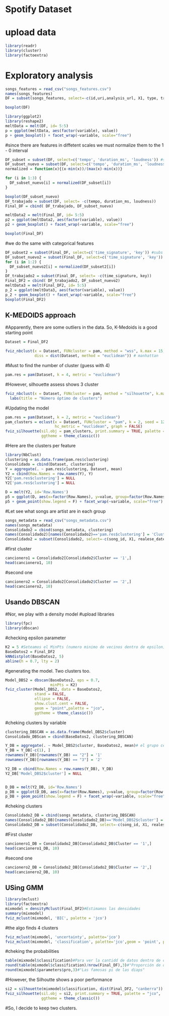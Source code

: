 # Spotify Dataset

# upload data
```{r}
library(readr)
library(cluster)
library(factoextra)
```

# Exploratory analysis
```{r}
songs_features = read_csv("songs_features.csv")
names(songs_features)
DF = subset(songs_features, select=-c(id,uri,analysis_url, X1, type, track_href))

boxplot(DF)

library(ggplot2)
library(reshape2)
meltData = melt(DF, id= 5:5)
p = ggplot(meltData, aes(factor(variable), value))
p + geom_boxplot() + facet_wrap(~variable, scale="free")
```

#since there are features in diffetent scales we must normalize them to the 1 - 0 interval

```{r}
DF_subset = subset(DF, select=c('tempo', 'duration_ms', 'loudness')) #subs a normalizar
DF_subset_nuevo = subset(DF, select=c('tempo', 'duration_ms', 'loudness')) #DF con lo normalizado abajo
normalized = function(x){(x-min(x))/(max(x)-min(x))} 

for (i in 1:3) {
  DF_subset_nuevo[i] = normalized(DF_subset[i])  
}

boxplot(DF_subset_nuevo)
DF_trabajado = subset(DF, select= -c(tempo, duration_ms, loudness))
Final_DF = cbind( DF_trabajado, DF_subset_nuevo)

meltData2 = melt(Final_DF, id= 5:5)
p2 = ggplot(meltData2, aes(factor(variable), value)) 
p2 + geom_boxplot() + facet_wrap(~variable, scale="free")

boxplot(Final_DF)

```

#we do the same with categorical features

```{r}
DF_subset2 = subset(Final_DF, select=c('time_signature', 'key')) #subs a normalizar. Dejamos afuera mode
DF_subset_nuevo2 = subset(Final_DF, select=c('time_signature', 'key')) #DF con lo normalizado abajo
for (i in 1:2) {
  DF_subset_nuevo2[i] = normalized(DF_subset2[i])  
}
DF_trabajado2 = subset(Final_DF, select= -c(time_signature, key))
Final_DF2 = cbind( DF_trabajado2, DF_subset_nuevo2)
meltData3 = melt(Final_DF2, id= 5:5)
p_2 = ggplot(meltData3, aes(factor(variable), value)) 
p_2 + geom_boxplot() + facet_wrap(~variable, scale="free")
boxplot(Final_DF2)
```


## K-MEDOIDS approach
#Apparently, there are some outliers in the data. So, K-Medoids is a good starting point

```{r}
Dataset = Final_DF2

fviz_nbclust(x = Dataset, FUNcluster = pam, method = "wss", k.max = 15,
             diss = dist(Dataset, method = "euclidean")) # manhattan
```

#Must to find the number of cluster (guess with 4)
```{r}
pam.res = pam(Dataset, k = 4, metric = "euclidean")
```

#However, silhouette assess shows 3 cluster
```{r}
fviz_nbclust(x = Dataset, FUNcluster = pam, method = "silhouette", k.max = 15) +
  labs(title = "Número óptimo de clusters")
```

#Updating the model
```{r}
pam.res = pam(Dataset, k = 2, metric = "euclidean")
pam_clusters = eclust(x = Dataset, FUNcluster = "pam", k = 2, seed = 123,
                      hc_metric = "euclidean", graph = FALSE)
fviz_silhouette(sil.obj = pam_clusters, print.summary = TRUE, palette = "jco",
                ggtheme = theme_classic()) 
```



#Here are the clusters per feature
```{r}
library(NbClust)
clustering = as.data.frame(pam.res$clustering)
Consolidado = cbind(Dataset, clustering)
Y = aggregate(. ~ pam.res$clustering, Dataset, mean)
Y2 = cbind(Row.Names = row.names(Y), Y)
Y2['pam.res$clustering'] = NULL
Y2['pam.res$clustering'] = NULL

D = melt(Y2, id='Row.Names')
p5 = ggplot(D, aes(x=factor(Row.Names), y=value, group=factor(Row.Names), colour=factor(Row.Names)))
p5 + geom_point(show.legend = F) + facet_wrap(~variable, scale="free")
```

#Let see  what songs are artist are in each group
```{r}
songs_metadata = read_csv("songs_metadata.csv")
names(songs_metadata)
Consolidado2 = cbind(songs_metadata, clustering)
names(Consolidado2)[names(Consolidado2)=='pam.res$clustering'] = 'Cluster'
Consolidado2 = subset(Consolidado2, select=-c(song_id, X1, realese_date, album))
```

#first cluster
```{r}
cancionero1 = Consolidado2[Consolidado2$Cluster == '1',]
head(cancionero1, 10)
```
#second one
```{r}
cancionero2 = Consolidado2[Consolidado2$Cluster == '2',]
head(cancionero2, 10)
```


## Usando DBSCAN  
#Nor, we play with a density model
#upload libraries
```{r}
library(fpc)
library(dbscan)
```
#checking epsilon parameter
```{r}
K2 = 5 #Seteamos el MinPts (numero minimo de vecinos dentro de epsilon) en 5
BaseDatos2 = Final_DF2
kNNdistplot(BaseDatos2, 5)
abline(h = 0.7, lty = 2)
```

#generating the model. Two clusters too.
```{r}
Model_DBS2 = dbscan(BaseDatos2, eps = 0.7, 
                    minPts = K2)
fviz_cluster(Model_DBS2, data = BaseDatos2, 
             stand = FALSE,
             ellipse = FALSE, 
             show.clust.cent = FALSE,
             geom = "point",palette = "jco",
             ggtheme = theme_classic())
```

#cheking clusters by variable
```{r}
clustering_DBSCAN = as.data.frame(Model_DBS2$cluster)
Consolidado_DBScan = cbind(BaseDatos2, clustering_DBSCAN)

Y_DB = aggregate(. ~ Model_DBS2$cluster, BaseDatos2, mean)# el grupo cero son los outliers
Y_DB = Y_DB[-c(1), ]
rownames(Y_DB)[rownames(Y_DB) == "2"] = '1'
rownames(Y_DB)[rownames(Y_DB) == "3"] = '2'

Y2_DB = cbind(Row.Names = row.names(Y_DB), Y_DB) 
Y2_DB['Model_DBS2$cluster'] = NULL


D_DB = melt(Y2_DB, id='Row.Names')
p_DB = ggplot(D_DB, aes(x=factor(Row.Names), y=value, group=factor(Row.Names), colour=factor(Row.Names)))
p_DB + geom_point(show.legend = F) + facet_wrap(~variable, scale="free")
```

#cheking clusters
```{r}
Consolidado2_DB = cbind(songs_metadata, clustering_DBSCAN)
names(Consolidado2_DB)[names(Consolidado2_DB)=='Model_DBS2$cluster'] = 'Cluster'
Consolidado2_DB = subset(Consolidado2_DB, select=-c(song_id, X1, realese_date, album))
```

#First cluster
```{r}
cancionero1_DB = Consolidado2_DB[Consolidado2_DB$Cluster == '1',]
head(cancionero1_DB, 10)
```

#second one
```{r}
cancionero2_DB = Consolidado2_DB[Consolidado2_DB$Cluster == '2',]
head(cancionero2_DB, 10)
```

## USing GMM 

```{r}
library(mclust)
library(factoextra)
mixmodel = densityMclust(Final_DF2)#Estimamos las densidades
summary(mixmodel)
fviz_mclust(mixmodel, 'BIC', palette = 'jco')
```

#the algo finds 4 clusters
```{r}
fviz_mclust(mixmodel, 'uncertainty', palette='jco')
fviz_mclust(mixmodel, 'classification', palette='jco',geom = 'point', pointsize = 1) #los puntos mas gruesos corresponden a una mayor incertidumbre
```

#cheking the probabilities 
```{r}
table(mixmodel$classification)#Para ver la cantidd de datos dentro de cada cluster
round(table(mixmodel$classification)/nrow(Final_DF),3)#"Proporción de observaciones en cada cluster
round(mixmodel$parameters$pro,3)#"Las famosas pi de las diaps"
```

#However, the Silhoutte shows a poor performance
```{r}
si2 = silhouette(mixmodel$classification, dist(Final_DF2, "canberra"))
fviz_silhouette(sil.obj = si2, print.summary = TRUE, palette = "jco",
                ggtheme = theme_classic())
```

#So, I decide to keep two clusters.





